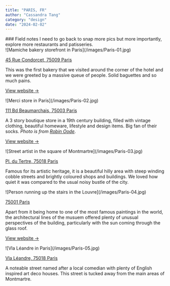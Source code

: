 ```yaml
---
title: "PARIS, FR"
author: "Cassandra Tang"
category: "design"
date: "2024-02-02"
---
```


<CityInfo
  firstTitle="Weather" 
  firstDescription="Cloudy, mild 10-15°C with light rain"
  secondTitle="Dates"
  secondDescription="02-2024, 3 days"
/>

<ContentContainer>

<Section>
### Field notes
I need to go back to snap more pics but more importantly, explore more restaurants and patisseries.
</Section>

<Section>
<ImageWithText>
![Mamiche bakery storefront in Paris](/images/Paris-01.jpg)
 <IconWithText
        icon="heroicons:star"
        text="Mamiche, 9th arr."
        iconSize={16}
        textSize="14px"
        color="#AB8011"
      />

[45 Rue Condorcet, 75009 Paris](https://g.co/kgs/eehehyu)

</ImageWithText>

This was the first bakery that we visited around the corner of the hotel and we were 
greeted by a massive queue of people. Solid baguettes and so much pains.

[View website →](https://www.mamiche.fr/)

</Section>

<Section>
<ImageWithText>
![Merci store in Paris](/images/Paris-02.jpg)
 <IconWithText
        icon="heroicons:shopping-bag"
        text="Merci, 3rd arr."
        iconSize={16}
        textSize="14px"
        color="#AB8011"
      />

[111 Bd Beaumarchais, 75003 Paris](https://maps.app.goo.gl/wWFpWUqWr8TEhR4a9)

</ImageWithText>

A 3 story boutique store in a 19th century building, filled with vintage clothing, beautiful homeware, lifestyle and design items. 
Big fan of their socks. 
_Photo is from_ _[Robin Oode](https://unsplash.com/@robinoode)_. 

[View website →](https://merci-merci.com/en)

</Section>

<Section>
<ImageWithText>
![Street artist in the square of Montmartre](/images/Paris-03.jpg)
 <IconWithText
        icon="heroicons:camera"
        text="Montmartre, 18th arr."
        iconSize={16}
        textSize="14px"
        color="#AB8011"
      />

[Pl. du Tertre, 75018 Paris](https://g.co/kgs/67dNeQf)

</ImageWithText>

Famous for its artistic heritage, it is a beautiful hilly area with steep winding 
cobble streets and brightly coloured shops and buildings. We loved how quiet it was
compared to the usual noisy bustle of the city.

</Section>

<Section>
<ImageWithText>
![Person running up the stairs in the Louvre](/images/Paris-04.jpg)
 <IconWithText
        icon="heroicons:camera"
        text="The Louvre, 1st arr."
        iconSize={16}
        textSize="14px"
        color="#AB8011"
      />

[75001 Paris](https://g.co/kgs/kU7KpzZ)

</ImageWithText>

Apart from it being home to one of the most famous paintings in the world, the architectural lines
of the musuem offered plenty of unusual perspectives of the building, particularly with
the sun coming through the glass roof.

[View website →](https://www.louvre.fr/en)
</Section>

<Section>
<ImageWithText>
![Vla Léandre in Paris](/images/Paris-05.jpg)
 <IconWithText
        icon="heroicons:camera"
        text="Vla Léandre, 18th arr."
        iconSize={16}
        textSize="14px"
        color="#AB8011"
      />

[Vla Léandre, 75018 Paris](https://maps.app.goo.gl/4rdfdFLEEYD5Gx8y6)

</ImageWithText>

A noteable street named after a local comedian with plenty of English inspired art 
deco houses. This street is tucked away from the main areas of Montmartre. 
</Section>

</ContentContainer>
